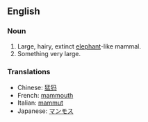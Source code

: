 ==English==
=== Noun ===

# Large, hairy, extinct [[elephant]]-like mammal.
# Something very large.

===Translations===
*Chinese: [[猛犸]]
*French: [[mammouth]]
*Italian: [[mammut]]
*Japanese: [[マンモス]]